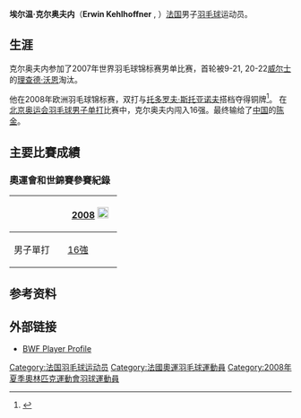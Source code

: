 '''埃尔温·克尔奥夫内'''（'''Erwin Kehlhoffner''' , {{bd|1983年|12月6日|||Kehlhoffner}}）[[法国|法国]]男子[[羽毛球|羽毛球]]运动员。

==生涯==
克尔奥夫内参加了2007年世界羽毛球锦标赛男单比赛，首轮被9-21, 20-22[[威尔士|威尔士]]的[[理查德·沃恩_(羽毛球)|理查德·沃恩]]淘汰。

他在2008年欧洲羽毛球锦标赛，双打与[[托多罗夫·斯托亚诺夫|托多罗夫·斯托亚诺夫]]搭档夺得铜牌<ref>{{cite web |url=http://tournamentsoftware.com/sport/winners.aspx?id=20426 |title=2008 European Championships winners |publisher=tournamentsoftware.com |accessdate=2008-04-21 |archive-url=https://web.archive.org/web/20180930092816/http://www.tournamentsoftware.com/sport/winners.aspx?id=20426 |archive-date=2018-09-30 |dead-url=yes }}</ref>。
在[[2008年夏季奧林匹克運動會羽毛球男子單打比賽|北京奥运会羽毛球男子单打]]比赛中，克尔奥夫内闯入16强。最终输给了[[中国|中国]]的[[陈金|陈金]]。

==主要比賽成績==
===奧運會和世錦賽參賽紀錄===
{| class=wikitable style="text-align:center; font-size:small;" 
!
!width="80"|[[2008年夏季奧林匹克運動會羽毛球比賽|2008]] [[File:Olympic_rings_without_rims.svg|20px]]
|-
!width="80"|男子單打
|[[2008年夏季奧林匹克運動會羽毛球男子單打比賽|16強]]
|}

==参考资料==
{{reflist}}

==外部链接==
*[https://web.archive.org/web/20070929134659/http://www.internationalbadminton.org/playerinfo.asp?playerid=13732 BWF Player Profile]

{{DEFAULTSORT:Kehlhoffner, Erwin}}
[[Category:法国羽毛球运动员|Category:法国羽毛球运动员]]
[[Category:法國奧運羽毛球運動員|Category:法國奧運羽毛球運動員]]
[[Category:2008年夏季奧林匹克運動會羽球運動員|Category:2008年夏季奧林匹克運動會羽球運動員]]


{{Badminton-bio-stub}}